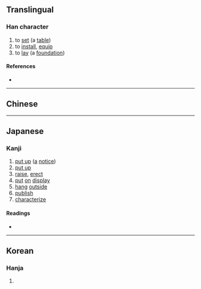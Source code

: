 {{character info/new}}
{{also|揭}}
==Translingual==

===Han character===
{{Han char|rn=64|rad=手|as=09|sn=12|four=|canj=QAPP,XQAPP|ids=⿰扌⿱日匂}}

# to [[set]] (a [[table]])
# to [[install]], [[equip]]
# to [[lay]] (a [[foundation]])

====References====
* {{Han ref|kx=0440.181|dkj=12311|dj=0795.040|hdz=31897.031|uh=63B2|ud=25522}}

----

==Chinese==
{{zh-see|揭|v}}

----

==Japanese==

===Kanji===
{{ja-kanji|grade=c|rs=手09}}

# [[put up]] ([[a]] [[notice]])
# [[put up]]
# [[raise]], [[erect]]
# [[put]] [[on]] [[display]]
# [[hang]] [[outside]]
# [[publish]]
# [[characterize]]

====Readings====
* {{ja-readings|goon=[[け]] (ke)|kanon=[[けい]] (kei), [[けつ]] (ketsu) {{non-joyo-reading}}|kun=[[かかげる]] (kakageru)}}

----

==Korean==

===Hanja===
{{ko-hanja|hangeul=[[게]], [[갈]]|eumhun=|rv=ge, gal|mr=ke, kal|y=key, kal}}

# {{defn|lang=ko|sort=手09}}